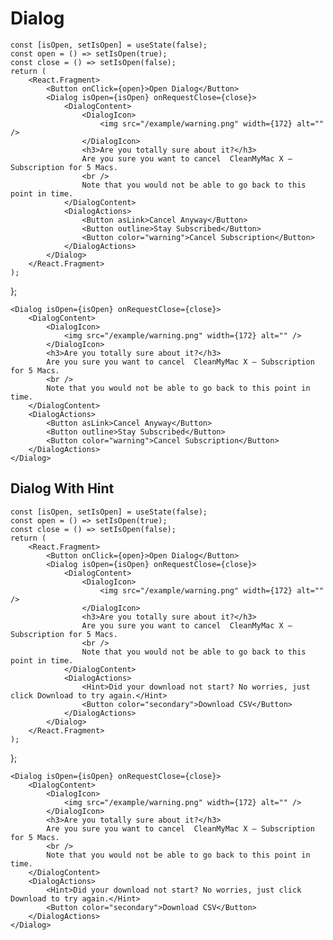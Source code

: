 
# Dialog

    const [isOpen, setIsOpen] = useState(false);
    const open = () => setIsOpen(true);
    const close = () => setIsOpen(false);
    return (
        <React.Fragment>
            <Button onClick={open}>Open Dialog</Button>
            <Dialog isOpen={isOpen} onRequestClose={close}>
                <DialogContent>
                    <DialogIcon>
                        <img src="/example/warning.png" width={172} alt="" />
                    </DialogIcon>
                    <h3>Are you totally sure about it?</h3>
                    Are you sure you want to cancel  CleanMyMac X – Subscription for 5 Macs.
                    <br />
                    Note that you would not be able to go back to this point in time.
                </DialogContent>
                <DialogActions>
                    <Button asLink>Cancel Anyway</Button>
                    <Button outline>Stay Subscribed</Button>
                    <Button color="warning">Cancel Subscription</Button>
                </DialogActions>
            </Dialog>
        </React.Fragment>
    );
};

<Example />

```
<Dialog isOpen={isOpen} onRequestClose={close}>
    <DialogContent>
        <DialogIcon>
            <img src="/example/warning.png" width={172} alt="" />
        </DialogIcon>
        <h3>Are you totally sure about it?</h3>
        Are you sure you want to cancel  CleanMyMac X – Subscription for 5 Macs.
        <br />
        Note that you would not be able to go back to this point in time.
    </DialogContent>
    <DialogActions>
        <Button asLink>Cancel Anyway</Button>
        <Button outline>Stay Subscribed</Button>
        <Button color="warning">Cancel Subscription</Button>
    </DialogActions>
</Dialog>
```

## Dialog With Hint

    const [isOpen, setIsOpen] = useState(false);
    const open = () => setIsOpen(true);
    const close = () => setIsOpen(false);
    return (
        <React.Fragment>
            <Button onClick={open}>Open Dialog</Button>
            <Dialog isOpen={isOpen} onRequestClose={close}>
                <DialogContent>
                    <DialogIcon>
                        <img src="/example/warning.png" width={172} alt="" />
                    </DialogIcon>
                    <h3>Are you totally sure about it?</h3>
                    Are you sure you want to cancel  CleanMyMac X – Subscription for 5 Macs.
                    <br />
                    Note that you would not be able to go back to this point in time.
                </DialogContent>
                <DialogActions>
                    <Hint>Did your download not start? No worries, just click Download to try again.</Hint>
                    <Button color="secondary">Download CSV</Button>
                </DialogActions>
            </Dialog>
        </React.Fragment>
    );
};

<ExampleHint />

```
<Dialog isOpen={isOpen} onRequestClose={close}>
    <DialogContent>
        <DialogIcon>
            <img src="/example/warning.png" width={172} alt="" />
        </DialogIcon>
        <h3>Are you totally sure about it?</h3>
        Are you sure you want to cancel  CleanMyMac X – Subscription for 5 Macs.
        <br />
        Note that you would not be able to go back to this point in time.
    </DialogContent>
    <DialogActions>
        <Hint>Did your download not start? No worries, just click Download to try again.</Hint>
        <Button color="secondary">Download CSV</Button>
    </DialogActions>
</Dialog>
```

